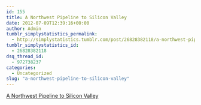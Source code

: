 ```yaml
---
id: 155
title: A Northwest Pipeline to Silicon Valley
date: 2012-07-09T12:39:16+00:00
author: Admin
tumblr_simplystatistics_permalink:
  - http://simplystatistics.tumblr.com/post/26828382118/a-northwest-pipeline-to-silicon-valley
tumblr_simplystatistics_id:
  - 26828382118
dsq_thread_id:
  - 972738237
categories:
  - Uncategorized
slug: "a-northwest-pipeline-to-silicon-valley"
---
```

[A Northwest Pipeline to Silicon Valley](http://www.nytimes.com/2012/07/08/technology/u-of-washington-a-northwest-pipeline-to-silicon-valley.html?smid=tu-share)
